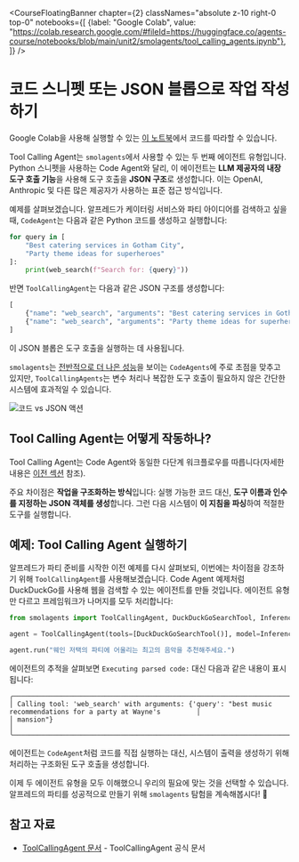 <CourseFloatingBanner chapter={2}
  classNames="absolute z-10 right-0 top-0"
  notebooks={[
    {label: "Google Colab", value: "https://colab.research.google.com/#fileId=https://huggingface.co/agents-course/notebooks/blob/main/unit2/smolagents/tool_calling_agents.ipynb"},
]} />

# 코드 스니펫 또는 JSON 블롭으로 작업 작성하기

<Tip>
Google Colab을 사용해 실행할 수 있는 <a href="https://huggingface.co/agents-course/notebooks/blob/main/unit2/smolagents/tool_calling_agents.ipynb" target="_blank">이 노트북</a>에서 코드를 따라할 수 있습니다.
</Tip>

Tool Calling Agent는 `smolagents`에서 사용할 수 있는 두 번째 에이전트 유형입니다. Python 스니펫을 사용하는 Code Agent와 달리, 이 에이전트는 **LLM 제공자의 내장 도구 호출 기능**을 사용해 도구 호출을 **JSON 구조**로 생성합니다. 이는 OpenAI, Anthropic 및 다른 많은 제공자가 사용하는 표준 접근 방식입니다.

예제를 살펴보겠습니다. 알프레드가 케이터링 서비스와 파티 아이디어를 검색하고 싶을 때, `CodeAgent`는 다음과 같은 Python 코드를 생성하고 실행합니다:

```python
for query in [
    "Best catering services in Gotham City", 
    "Party theme ideas for superheroes"
]:
    print(web_search(f"Search for: {query}"))
```

반면 `ToolCallingAgent`는 다음과 같은 JSON 구조를 생성합니다:

```python
[
    {"name": "web_search", "arguments": "Best catering services in Gotham City"},
    {"name": "web_search", "arguments": "Party theme ideas for superheroes"}
]
```

이 JSON 블롭은 도구 호출을 실행하는 데 사용됩니다.

`smolagents`는 [전반적으로 더 나은 성능](https://huggingface.co/papers/2402.01030)을 보이는 `CodeAgents`에 주로 초점을 맞추고 있지만, `ToolCallingAgents`는 변수 처리나 복잡한 도구 호출이 필요하지 않은 간단한 시스템에 효과적일 수 있습니다.

![코드 vs JSON 액션](https://huggingface.co/datasets/huggingface/documentation-images/resolve/main/transformers/code_vs_json_actions.png)

## Tool Calling Agent는 어떻게 작동하나?

Tool Calling Agent는 Code Agent와 동일한 다단계 워크플로우를 따릅니다(자세한 내용은 [이전 섹션](./code_agents) 참조).

주요 차이점은 **작업을 구조화하는 방식**입니다: 실행 가능한 코드 대신, **도구 이름과 인수를 지정하는 JSON 객체를 생성**합니다. 그런 다음 시스템이 **이 지침을 파싱**하여 적절한 도구를 실행합니다.

## 예제: Tool Calling Agent 실행하기

알프레드가 파티 준비를 시작한 이전 예제를 다시 살펴보되, 이번에는 차이점을 강조하기 위해 `ToolCallingAgent`를 사용해보겠습니다. Code Agent 예제처럼 DuckDuckGo를 사용해 웹을 검색할 수 있는 에이전트를 만들 것입니다. 에이전트 유형만 다르고 프레임워크가 나머지를 모두 처리합니다:

```python
from smolagents import ToolCallingAgent, DuckDuckGoSearchTool, InferenceClientModel

agent = ToolCallingAgent(tools=[DuckDuckGoSearchTool()], model=InferenceClientModel())

agent.run("웨인 저택의 파티에 어울리는 최고의 음악을 추천해주세요.")
```

에이전트의 추적을 살펴보면 `Executing parsed code:` 대신 다음과 같은 내용이 표시됩니다:

```text
╭─────────────────────────────────────────────────────────────────────────────────────────────────────────────────╮
│ Calling tool: 'web_search' with arguments: {'query': "best music recommendations for a party at Wayne's         │
│ mansion"}                                                                                                       │
╰─────────────────────────────────────────────────────────────────────────────────────────────────────────────────╯
```

에이전트는 `CodeAgent`처럼 코드를 직접 실행하는 대신, 시스템이 출력을 생성하기 위해 처리하는 구조화된 도구 호출을 생성합니다.

이제 두 에이전트 유형을 모두 이해했으니 우리의 필요에 맞는 것을 선택할 수 있습니다. 알프레드의 파티를 성공적으로 만들기 위해 `smolagents` 탐험을 계속해봅시다! 🎉

## 참고 자료

- [ToolCallingAgent 문서](https://huggingface.co/docs/smolagents/v1.8.1/en/reference/agents#smolagents.ToolCallingAgent) - ToolCallingAgent 공식 문서 